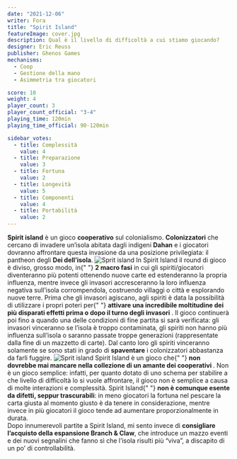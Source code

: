```yaml
---
date: "2021-12-06"
writer: Fora
title: "Spirit Island"
featureImage: cover.jpg
description: Qual è il livello di difficoltà a cui stiamo giocando?
designer: Eric Reuss
publisher: Ghenos Games
mechanisms:
  - Coop
  - Gestione della mano
  - Asimmetria tra giocatori

score: 10
weight: 4
player_count: 3
player_count_official: "3-4"
playing_time: 120min
playing_time_official: 90-120min

sidebar_votes:
  - title: Complessità
    value: 4
  - title: Preparazione
    value: 3
  - title: Fortuna
    value: 2
  - title: Longevità
    value: 5
  - title: Componenti
    value: 4
  - title: Portabilità
    value: 2
---
```


<Setting>
  <strong>Spirit island</strong> è un gioco <strong>cooperativo</strong> sul
  colonialismo. <strong>Colonizzatori</strong> che cercano di invadere un’isola
  abitata dagli indigeni <strong>Dahan</strong> e i giocatori dovranno
  affrontare questa invasione da una posizione privilegiata: il pantheon degli
  <strong>Dei dell’isola</strong>.
</Setting>

<img src="./game1.jpg" alt="Sprit island" />

<Rules>
  In Spirit Island il round di gioco è diviso, grosso modo, in{" "}
  <strong>2 macro fasi</strong> in cui gli spiriti/giocatori diventeranno più
  potenti ottenendo nuove carte ed estenderanno la propria influenza, mentre
  invece gli invasori accresceranno la loro influenza negativa sull’isola
  corrompendola, costruendo villaggi o città e esplorando nuove terre. Prima che
  gli invasori agiscano, agli spiriti è data la possibilità di utilizzare i
  propri poteri per{" "}
  <strong>
    attivare una incredibile moltitudine dei più disparati effetti prima o dopo
    il turno degli invasori
  </strong>
  . Il gioco continuerà poi fino a quando una delle condizioni di fine partita si
  sarà verificata: gli invasori vinceranno se l’isola è troppo contaminata, gli spiriti
  non hanno più influenza sull’isola o saranno passate troppe generazioni (rappresentate
  dalla fine di un mazzetto di carte). Dal canto loro gli spiriti vinceranno solamente
  se sono stati in grado di <strong>spaventare</strong> i colonizzatori abbastanza
  da farli fuggire.
</Rules>

<img src="./game2.jpg" alt="Sprit island" />

<Feedback>
  Spirit Island è un gioco che{" "}
  <strong>
    non dovrebbe mai mancare nella collezione di un amante dei cooperativi
  </strong>
  . Non è un gioco semplice: infatti, per quanto dotato di uno schema per
  stabilire a che livello di difficoltà lo si vuole affrontare, il gioco non è
  semplice a causa di molte interazioni e complessità. Spirit Island{" "}
  <strong>non è comunque esente da difetti, seppur trascurabili</strong>: in
  meno giocatori la fortuna nel pescare la carta giusta al momento giusto è da
  tenere in considerazione, mentre invece in più giocatori il gioco tende ad
  aumentare proporzionalmente in durata.
  <br />
  Dopo innumerevoli partite a Spirit Island, mi sento invece di <strong>consigliare l’acquisto
  della espansione Branch &amp; Claw</strong>, che introduce un mazzo eventi e dei nuovi segnalini
  che fanno sì che l’isola risulti più “viva”, a discapito di un po’ di controllabilità.

</Feedback>

<Instagram id="CXJTsEfgCfA" />
